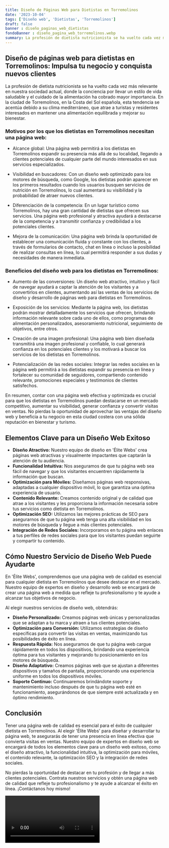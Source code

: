 ```yaml
---
title: Diseño de Páginas Web para Dietistas en Torremolinos
date: '2023-10-04'
tags: ['Diseño web', 'Dietistas', 'Torremolinos']
draft: false
banner : diseño_paginas_web_dietistas
fondoBanner : diseño_pagina_web_torremolinos.webp
summary: La profesión de dietista nutricionista se ha vuelto cada vez más relevante en nuestra sociedad actual, donde la conciencia por llevar un estilo de vida saludable y el cuidado de la alimentación ha cobrado mayor importancia. En la ciudad de Torremolinos, en la Costa del Sol española, esta tendencia se acentúa debido a su clima mediterráneo, que atrae a turistas y residentes interesados en mantener una alimentación equilibrada y mejorar su bienestar.
---
```


## Diseño de páginas web para dietistas en Torremolinos: Impulsa tu negocio y conquista nuevos clientes

La profesión de dietista nutricionista se ha vuelto cada vez más relevante en nuestra sociedad actual, donde la conciencia por llevar un estilo de vida saludable y el cuidado de la alimentación ha cobrado mayor importancia. En la ciudad de Torremolinos, en la Costa del Sol española, esta tendencia se acentúa debido a su clima mediterráneo, que atrae a turistas y residentes interesados en mantener una alimentación equilibrada y mejorar su bienestar.

### Motivos por los que los dietistas en Torremolinos necesitan una página web:

- Alcance global: Una página web permitirá a los dietistas en Torremolinos expandir su presencia más allá de su localidad, llegando a clientes potenciales de cualquier parte del mundo interesados en sus servicios especializados.

- Visibilidad en buscadores: Con un diseño web optimizado para los motores de búsqueda, como Google, los dietistas podrán aparecer en los primeros resultados cuando los usuarios busquen servicios de nutrición en Torremolinos, lo cual aumentará su visibilidad y la probabilidad de atraer nuevos clientes.

- Diferenciación de la competencia: En un lugar turístico como Torremolinos, hay una gran cantidad de dietistas que ofrecen sus servicios. Una página web profesional y atractiva ayudará a destacarse de la competencia y a transmitir confianza y credibilidad a los potenciales clientes.

- Mejora de la comunicación: Una página web brinda la oportunidad de establecer una comunicación fluida y constante con los clientes, a través de formularios de contacto, chat en línea o incluso la posibilidad de realizar consultas en línea, lo cual permitirá responder a sus dudas y necesidades de manera inmediata.

### Beneficios del diseño web para los dietistas en Torremolinos:

- Aumento de las conversiones: Un diseño web atractivo, intuitivo y fácil de navegar ayudará a captar la atención de los visitantes y a convertirlos en clientes, aumentando así las ventas de los servicios de diseño y desarrollo de páginas web para dietistas en Torremolinos.

- Exposición de los servicios: Mediante la página web, los dietistas podrán mostrar detalladamente los servicios que ofrecen, brindando información relevante sobre cada uno de ellos, como programas de alimentación personalizados, asesoramiento nutricional, seguimiento de objetivos, entre otros.

- Creación de una imagen profesional: Una página web bien diseñada transmitirá una imagen profesional y confiable, lo cual generará confianza en los potenciales clientes y los motivará a buscar los servicios de los dietistas en Torremolinos.

- Potencialización de las redes sociales: Integrar las redes sociales en la página web permitirá a los dietistas expandir su presencia en línea y fortalecer su comunidad de seguidores, compartiendo contenido relevante, promociones especiales y testimonios de clientes satisfechos.

En resumen, contar con una página web efectiva y optimizada es crucial para que los dietistas en Torremolinos puedan destacarse en un mercado competitivo, aumentar su visibilidad, generar confianza y convertir visitas en ventas. No pierdas la oportunidad de aprovechar las ventajas del diseño web y beneficia a tu negocio en esta ciudad costera con una sólida reputación en bienestar y turismo.

<GifSeo />

<Cta />

## Elementos Clave para un Diseño Web Exitoso

- **Diseño Atractivo:** Nuestro equipo de diseño en 'Élite Webs' crea páginas web atractivas y visualmente impactantes que captarán la atención de tu audiencia.
- **Funcionalidad Intuitiva:** Nos aseguramos de que tu página web sea fácil de navegar y que los visitantes encuentren rápidamente la información que buscan.
- **Optimización para Móviles:** Diseñamos páginas web responsivas, adaptadas a cualquier dispositivo móvil, lo que garantiza una óptima experiencia de usuario.
- **Contenido Relevante:** Creamos contenido original y de calidad que atrae a los visitantes y les proporciona la información necesaria sobre tus servicios como dietista en Torremolinos.
- **Optimización SEO:** Utilizamos las mejores prácticas de SEO para asegurarnos de que tu página web tenga una alta visibilidad en los motores de búsqueda y llegue a más clientes potenciales.
- **Integración de Redes Sociales:** Incorporamos en tu página web enlaces a tus perfiles de redes sociales para que los visitantes puedan seguirte y compartir tu contenido.

## Cómo Nuestro Servicio de Diseño Web Puede Ayudarte

En 'Élite Webs', comprendemos que una página web de calidad es esencial para cualquier dietista en Torremolinos que desee destacar en el mercado. Nuestro equipo de expertos en diseño y desarrollo web se encargará de crear una página web a medida que refleje tu profesionalismo y te ayude a alcanzar tus objetivos de negocio.

Al elegir nuestros servicios de diseño web, obtendrás:

- **Diseño Personalizado:** Creamos páginas web únicas y personalizadas que se adaptan a tu marca y atraen a tus clientes potenciales.
- **Optimización para Conversión:** Utilizamos estrategias de diseño específicas para convertir las visitas en ventas, maximizando tus posibilidades de éxito en línea.
- **Respuesta Rápida:** Nos aseguramos de que tu página web cargue rápidamente en todos los dispositivos, brindando una experiencia óptima para tus visitantes y mejorando tu posicionamiento en los motores de búsqueda.
- **Diseño Adaptativo:** Creamos páginas web que se ajustan a diferentes dispositivos y tamaños de pantalla, proporcionando una experiencia uniforme en todos los dispositivos móviles.
- **Soporte Continuo:** Continuaremos brindándote soporte y mantenimiento incluso después de que tu página web esté en funcionamiento, asegurándonos de que siempre esté actualizada y en óptimo rendimiento.

## Conclusión

Tener una página web de calidad es esencial para el éxito de cualquier dietista en Torremolinos. Al elegir 'Élite Webs' para diseñar y desarrollar tu página web, te asegurarás de tener una presencia en línea efectiva que convierta visitas en ventas. Nuestro equipo de expertos en diseño web se encargará de todos los elementos clave para un diseño web exitoso, como el diseño atractivo, la funcionalidad intuitiva, la optimización para móviles, el contenido relevante, la optimización SEO y la integración de redes sociales.

No pierdas la oportunidad de destacar en tu profesión y de llegar a más clientes potenciales. Contrata nuestros servicios y obtén una página web de calidad que refleje tu profesionalismo y te ayude a alcanzar el éxito en línea. ¡Contáctanos hoy mismo!

<Video />

<CtaBot job='Dietistas' city='Torremolinos'/>

<Gmaps query='Torremolinos+españa+maps' />